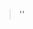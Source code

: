 <blockquote>{{yellbox|''This {{{type|script command}}} '''became obsolete''' as of {{{when|<noinclude>some date</noinclude><includeonly>(missing 'when' attribute for template:obsolete)</includeonly>}}}. This page remains intact for legacy purposes.}}''</blockquote><noinclude>
<!-- ADD CATEGORIES ON DOCUMENTATION PAGE, NOT HERE -->
{{Documentation}}
</noinclude>